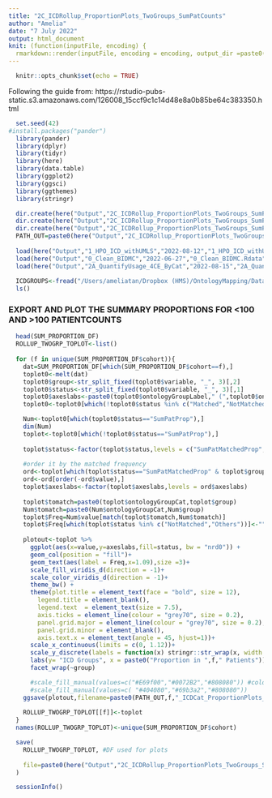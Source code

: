 ```yaml
---
title: "2C_ICDRollup_ProportionPlots_TwoGroups_SumPatCounts"
author: "Amelia"
date: "7 July 2022"
output: html_document
knit: (function(inputFile, encoding) {
  rmarkdown::render(inputFile, encoding = encoding, output_dir =paste0("../../Output/2C_ICDRollup_ProportionPlots_TwoGroups_SumPatCounts/",Sys.Date())) })
---
```


```r
  knitr::opts_chunk$set(echo = TRUE)
```

Following the guide from: https://rstudio-pubs-static.s3.amazonaws.com/126008_15ccf9c1c14d48e8a0b85be64c383350.html
```R
  set.seed(42)
#install.packages("pander")
  library(pander)
  library(dplyr)
  library(tidyr)
  library(here)
  library(data.table)
  library(ggplot2)
  library(ggsci)
  library(ggthemes)
  library(stringr)

  dir.create(here("Output","2C_ICDRollup_ProportionPlots_TwoGroups_SumPatCounts"))
  dir.create(here("Output","2C_ICDRollup_ProportionPlots_TwoGroups_SumPatCounts",Sys.Date()))
  dir.create(here("Output","2C_ICDRollup_ProportionPlots_TwoGroups_SumPatCounts",Sys.Date(),"Outfiles"))
  PATH_OUT=paste0(here("Output","2C_ICDRollup_ProportionPlots_TwoGroups_SumPatCounts",Sys.Date(),"Outfiles"),"/")
  
  load(here("Output","1_HPO_ICD_withUMLS","2022-08-12","1_HPO_ICD_withUMLS.Rdata"))
  load(here("Output","0_Clean_BIDMC","2022-06-27","0_Clean_BIDMC.Rdata")) 
  load(here("Output","2A_QuantifyUsage_4CE_ByCat","2022-08-15","2A_QuantifyUsage_4CE_ByCat.Rdata"))
  
  ICDGROUPS<-fread("/Users/ameliatan/Dropbox (HMS)/OntologyMapping/Data/ICD_Categories/icd10Codes_edited.txt",header = FALSE)
  ls()
```

### EXPORT AND PLOT THE SUMMARY PROPORTIONS FOR <100 AND >100 PATIENTCOUNTS
```R
  head(SUM_PROPORTION_DF)
  ROLLUP_TWOGRP_TOPLOT<-list()
  
  for (f in unique(SUM_PROPORTION_DF$cohort)){
    dat=SUM_PROPORTION_DF[which(SUM_PROPORTION_DF$cohort==f),]
    toplot0<-melt(dat)
    toplot0$group<-str_split_fixed(toplot0$variable, "_", 3)[,2]
    toplot0$status<-str_split_fixed(toplot0$variable, "_", 3)[,1]
    toplot0$axeslabs<-paste0(toplot0$ontologyGroupLabel," (",toplot0$ontologyGroupCat,")")
    toplot0<-toplot0[which(!toplot0$status %in% c("Matched","NotMatched","Others","NumCodes")),]

    Num<-toplot0[which(toplot0$status=="SumPatProp"),]
    dim(Num)
    toplot<-toplot0[which(!toplot0$status=="SumPatProp"),]
    
    toplot$status<-factor(toplot$status,levels = c("SumPatMatchedProp","SumPatNotMatchedProp","SumPatOthersProp"))
    
    #order it by the matched frequency
    ord<-toplot[which(toplot$status=="SumPatMatchedProp" & toplot$group=="lessthanequal100"),]
    ord<-ord[order(-ord$value),]
    toplot$axeslabs<-factor(toplot$axeslabs,levels = ord$axeslabs)
    
    toplot$tomatch=paste0(toplot$ontologyGroupCat,toplot$group)
    Num$tomatch=paste0(Num$ontologyGroupCat,Num$group)
    toplot$Freq=Num$value[match(toplot$tomatch,Num$tomatch)]
    toplot$Freq[which(toplot$status %in% c("NotMatched","Others"))]<-""
    
    plotout<-toplot %>%
      ggplot(aes(x=value,y=axeslabs,fill=status, bw = "nrd0")) +
      geom_col(position = "fill")+
      geom_text(aes(label = Freq,x=1.09),size =3)+
      scale_fill_viridis_d(direction = -1)+
      scale_color_viridis_d(direction = -1)+
      theme_bw() + 
      theme(plot.title = element_text(face = "bold", size = 12),
        legend.title = element_blank(), 
        legend.text  = element_text(size = 7.5),
        axis.ticks = element_line(colour = "grey70", size = 0.2),
        panel.grid.major = element_line(colour = "grey70", size = 0.2),
        panel.grid.minor = element_blank(),
        axis.text.x = element_text(angle = 45, hjust=1))+
      scale_x_continuous(limits = c(0, 1.12))+
      scale_y_discrete(labels = function(x) stringr::str_wrap(x, width = 45))+
      labs(y= "ICD Groups", x = paste0("Proportion in ",f," Patients"))+
      facet_wrap(~group)

      #scale_fill_manual(values=c("#E69f00","#0072B2","#808080")) #color blind
      #scale_fill_manual(values=c( "#404080","#69b3a2","#808080"))
    ggsave(plotout,filename=paste0(PATH_OUT,f,"_ICDCat_ProportionPlots_TwoGroups.pdf"), width = 11, height = 6.5)
    
    ROLLUP_TWOGRP_TOPLOT[[f]]<-toplot
  }
  names(ROLLUP_TWOGRP_TOPLOT)<-unique(SUM_PROPORTION_DF$cohort)
```


```R
  save(
    ROLLUP_TWOGRP_TOPLOT, #DF used for plots
    
    file=paste0(here("Output","2C_ICDRollup_ProportionPlots_TwoGroups_SumPatCounts",Sys.Date()),"/2C_ICDRollup_ProportionPlots_TwoGroups_SumPatCounts.Rdata")
  )
```

```R
  sessionInfo()
```
